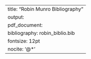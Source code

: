 ---
title: "Robin Munro Bibliography"
output: 
  pdf_document:
bibliography: robin_biblio.bib
fontsize: 12pt
nocite: '@*'
---